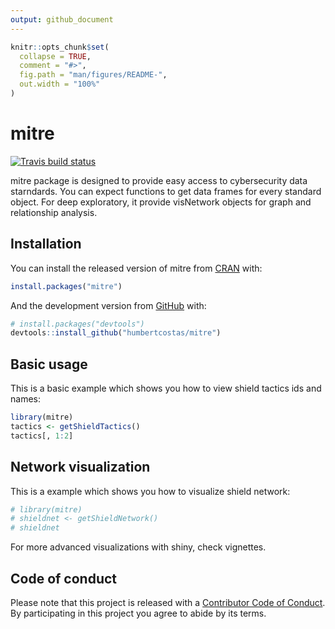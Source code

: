 ```yaml
---
output: github_document
---
```


<!-- README.md is generated from README.Rmd. Please edit that file -->

```r
knitr::opts_chunk$set(
  collapse = TRUE,
  comment = "#>",
  fig.path = "man/figures/README-",
  out.width = "100%"
)
```

# mitre

<!-- badges: start -->

[![Travis build status](https://travis-ci.com/humbertcostas/mitre.svg?branch=master)](https://travis-ci.com/humbertcostas/mitre)
<!-- badges: end -->

mitre package is designed to provide easy access to cybersecurity data starndards.
You can expect functions to get data frames for every standard object.
For deep exploratory, it provide visNetwork objects for graph and relationship
analysis.

## Installation

You can install the released version of mitre from [CRAN](https://CRAN.R-project.org) with:

``` r
install.packages("mitre")
```

And the development version from [GitHub](https://github.com/) with:

``` r
# install.packages("devtools")
devtools::install_github("humbertcostas/mitre")
```
## Basic usage

This is a basic example which shows you how to view shield tactics ids and names:

```r
library(mitre)
tactics <- getShieldTactics()
tactics[, 1:2]
```

## Network visualization

This is a example which shows you how to visualize shield network:

```r
# library(mitre)
# shieldnet <- getShieldNetwork()
# shieldnet
```

For more advanced visualizations with shiny, check vignettes.

## Code of conduct

Please note that this project is released with a [Contributor Code of Conduct](https://pkgdown.r-lib.org/CODE_OF_CONDUCT.html). By participating in this project you agree to abide by its terms.
